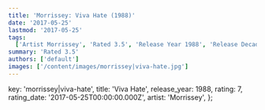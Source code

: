 ```yaml
---
title: 'Morrissey: Viva Hate (1988)'
date: '2017-05-25'
lastmod: '2017-05-25'
tags:
  ['Artist Morrissey', 'Rated 3.5', 'Release Year 1988', 'Release Decade 1980']
summary: 'Rated 3.5'
authors: ['default']
images: ['/content/images/morrissey|viva-hate.jpg']
---
```


  key: 'morrissey|viva-hate',
  title: 'Viva Hate',
  release_year: 1988,
  rating: 7,
  rating_date: '2017-05-25T00:00:00.000Z',
  artist: 'Morrissey',
};

<MusicRating data={data} />
